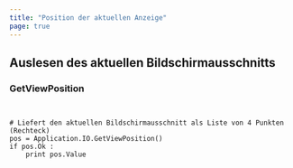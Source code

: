 ```yaml
---
title: "Position der aktuellen Anzeige"
page: true
---
```

## Auslesen des aktuellen Bildschirmausschnitts
### GetViewPosition

```


# Liefert den aktuellen Bildschirmausschnitt als Liste von 4 Punkten (Rechteck)
pos = Application.IO.GetViewPosition()
if pos.Ok :
    print pos.Value



```
